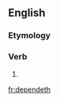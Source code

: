 ==English==

===Etymology===
{{suﬃx|depend|eth}}

===Verb===
{{en-verb form}}

# {{archaic third-person singular of|depend}}

[[fr:dependeth]]